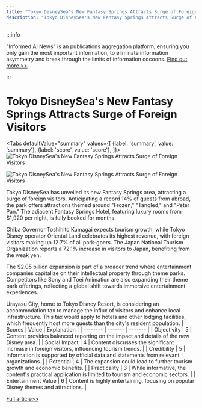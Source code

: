 ```yaml
---
title: "Tokyo DisneySea's New Fantasy Springs Attracts Surge of Foreign Visitors"
description: "Tokyo DisneySea's New Fantasy Springs Attracts Surge of Foreign Visitors"
---
```



:::info

"Informed AI News" is an publications aggregation platform, ensuring you only gain the most important information, to eliminate information asymmetry and break through the limits of information cocoons.  [Find out more >>](/docs/guides)

:::

# Tokyo DisneySea's New Fantasy Springs Attracts Surge of Foreign Visitors


<Tabs
	defaultValue="summary"
	values={[
	{label: 'summary', value: 'summary'},
	{label: 'score', value: 'score'},
]}>
<TabItem value="summary">
<img
  src="https://image.informedainews.com/2024/06/Eco-395-1717722909-0.jpg"
  alt="Tokyo DisneySea's New Fantasy Springs Attracts Surge of Foreign Visitors"
/>

<img
  src="https://image.informedainews.com/2024/06/Eco-Tsc-1717722909-1.jpg"
  alt="Tokyo DisneySea's New Fantasy Springs Attracts Surge of Foreign Visitors"
/>



Tokyo DisneySea has unveiled its new Fantasy Springs area, attracting a surge of foreign visitors. Anticipating a record 14% of guests from abroad, the park offers attractions themed around "Frozen," "Tangled," and "Peter Pan." The adjacent Fantasy Springs Hotel, featuring luxury rooms from $1,920 per night, is fully booked for months.

Chiba Governor Toshihito Kumagai expects tourism growth, while Tokyo Disney operator Oriental Land celebrates its highest revenue, with foreign visitors making up 12.7% of all park-goers. The Japan National Tourism Organization reports a 72.1% increase in visitors to Japan, benefiting from the weak yen.

The $2.05 billion expansion is part of a broader trend where entertainment companies capitalize on their intellectual property through theme parks. Competitors like Sony and Toei Animation are also expanding their theme park offerings, reflecting a global shift towards immersive entertainment experiences.

Urayasu City, home to Tokyo Disney Resort, is considering an accommodation tax to manage the influx of visitors and enhance local infrastructure. This tax would apply to hotels and other lodging facilities, which frequently host more guests than the city's resident population.
</TabItem>
<TabItem value="score">
	| Scores     | Value   | Explanation |
	| -------- | ------- | ------- |
	| Objectivity  | 5    | Content provides balanced reporting on the impact and details of the new Disney area.    |
	| Social Impact | 4     | Content discusses the significant increase in foreign visitors, influencing tourism trends.    |
	| Credibility    | 5    | Information is supported by official data and statements from relevant organizations.    |
	| Potential    | 4    | The expansion could lead to further tourism growth and economic benefits.    |
	| Practicality    | 3    | While informative, the content's practical application is limited to tourism and economic sectors.    |
	| Entertainment Value    | 6    | Content is highly entertaining, focusing on popular Disney themes and attractions.    |
</TabItem>
</Tabs>

[Full article>>](https://asia.nikkei.com/Business/Media-Entertainment/Tokyo-Disney-debuts-new-area-as-foreign-visitors-pack-in)
